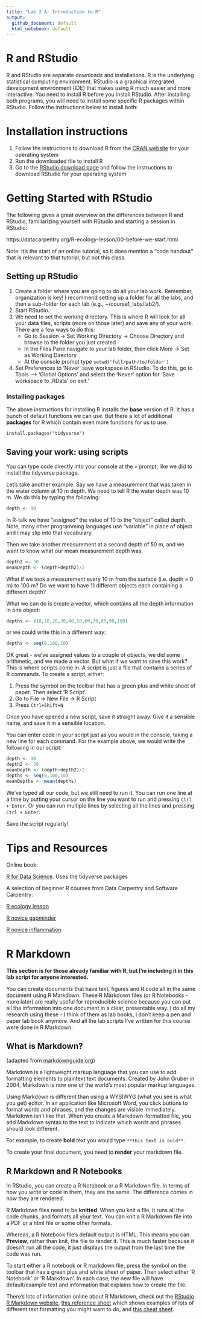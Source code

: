 ```yaml
---
title: "Lab 2 A: Introduction to R"
output: 
  github_document: default
  html_notebook: default
---
```


# R and RStudio

R and RStudio are separate downloads and installations. R is the underlying statistical computing environment. RStudio is a graphical integrated development environment (IDE) that makes using R much easier and more interactive. You need to install R before you install RStudio. After installing both programs, you will need to install some specific R packages within RStudio. Follow the instructions below to install both:

# Installation instructions

1. Follow the instructions to download R from the [CRAN website](https://cran.r-project.org/) for your operating system
2. Run the downloaded file to install R
3. Go to the [RStudio download page](https://www.rstudio.com/products/rstudio/download/#download) and follow the instructions to download RStudio for your operating system

# Getting Started with RStudio

The following gives a great overview on the differences between R and RStudio, familiarizing yourself with RStudio and starting a session in RStudio:

https://datacarpentry.org/R-ecology-lesson/00-before-we-start.html

Note: it's the start of an online tutorial, so it does mention a "code handout" that is relevant to that tutorial, but not this class.

## Setting up RStudio

1. Create a folder where you are going to do all your lab work. Remember, organization is key! I recommend setting up a folder for all the labs, and then a sub-folder for each lab (e.g., ~/course1_labs/lab2/).
1. Start RStudio.
2. We need to set the working directory. This is where R will look for all your data files, scripts (more on those later) and save any of your work. There are a few ways to do this:
    + Go to Session -> Set Working Directory -> Choose Directory and browse to the folder you just created
    + In the Files Pane navigate to your lab folder, then click More -> Set as Working Directory
    + At the console prompt type `setwd('full/path/to/folder')`
5. Set Preferences to ‘Never’ save workspace in RStudio. To do this, go to Tools –> ‘Global Options’ and select the ‘Never’ option for ‘Save workspace to .RData’ on exit.’

### Installing packages

The above instructions for installing R installs the **base** version of R. It has a bunch of default functions we can use. But there a lot of additional **packages** for R which contain even more functions for us to use. 

`install.packages("tidyverse")`


## Saving your work: using scripts

You can type code directly into your console at the `>` prompt, like we did to install the tidyverse package.

Let's take another example. Say we have a measurement that was taken in the water column at 10 m depth. We need to tell R the water depth was 10 m. We do this by typing the following:

```r
depth <- 10
```

In R-talk we have "assigned" the value of 10 to the "object" called depth. Note, many other programming languages use "variable" in place of object and I may slip into that vocabulary. 

Then we take another measurement at a second depth of 50 m, and we want to know what our mean measurement depth was.

```r
depth2 <- 50
meanDepth <- (depth+depth2)/2
```

What if we took a measurement every 10 m from the surface (i.e. depth = 0 m) to 100 m? Do we want to have 11 different objects each containing a different depth? 

What we can do is create a vector, which contains all the depth information in one object:

```r
depths <- c(0,10,20,30,40,50,60,70,80,90,100)
```

or we could write this in a different way:

```r
depths <- seq(0,100,10)
```

OK great - we've assigned values to a couple of objects, we did some arithmetic, and we made a vector. But what if we want to save this work? This is where scripts come in. A script is just a file that contains a series of R commands. To create a script, either:

1. Press the symbol on the toolbar that has a green plus and white sheet of paper. Then select 'R Script'.
2. Go to File -> New File -> R Script
3. Press `Ctrl+Shift+N`

Once you have opened a new script, save it straight away. Give it a sensible name, and save it in a sensible location. 

You can enter code in your script just as you would in the console, taking a new line for each command. For the example above, we would write the following in our script:

```r
depth <- 10
depth2 <- 50
meanDepth <- (depth+depth2)/2
depths <- seq(0,100,10)
meanDepths <- mean(depths)
```

We've typed all our code, but we still need to run it. You can run one line at a time by putting your cursor on the line you want to run and pressing `Ctrl + Enter`. Or you can run multiple lines by selecting all the lines and pressing `Ctrl + Enter`.

Save the script regularly!

# Tips and Resources

Online book: 

[R for Data Science](https://r4ds.had.co.nz/). Uses the tidyverse packages

A selection of beginner R courses from Data Carpentry and Software Carpentry:

[R ecology lesson](https://datacarpentry.org/R-ecology-lesson/index.html) 

[R novice gapminder](http://swcarpentry.github.io/r-novice-gapminder/)

[R novice inflammation](http://swcarpentry.github.io/r-novice-inflammation/)


# R Markdown

**This section is for those already familiar with R, but I'm including it in this lab script for anyone interested.**

You can create documents that have text, figures and R code all in the same document using R Markdown. These R Markdown files (or R Notebooks - more later) are really useful for reproducible science because you can put all the information into one document in a clear, presentable way. I do all my research using these - I think of them as lab books, I don't keep a pen and paper lab book anymore. And all the lab scripts I've written for this course were done in R Markdown.

## What is Markdown?
(adapted from [markdownguide.org](https://www.markdownguide.org/getting-started/))

Markdown is a lightweight markup language that you can use to add formatting elements to plaintext text documents. Created by John Gruber in 2004, Markdown is now one of the world’s most popular markup languages.

Using Markdown is different than using a WYSIWYG (what you see is what you get) editor. In an application like Microsoft Word, you click buttons to format words and phrases, and the changes are visible immediately. Markdown isn’t like that. When you create a Markdown-formatted file, you add Markdown syntax to the text to indicate which words and phrases should look different.

For example, to create **bold** text you would type `**this text is bold**`.

To create your final document, you need to **render** your markdown file.

## R Markdown and R Notebooks

In RStudio, you can create a R Notebook or a R Markdown file. In terms of how you write or code in them, they are the same. The difference comes in how they are rendered. 

R Markdown files need to be **knitted**. When you knit a file, it runs all the code chunks, and formats all your text. You can knit a R Markdown file into a PDF or a html file or some other formats.

Whereas, a R Notebook file's default output is HTML. This means you can **Preview**, rather than knit, the file to render it. This is much faster because it doesn't run all the code, it just displays the output from the last time the code was run.

To start either a R notebook or R markdown file, press the symbol on the toolbar that has a green plus and white sheet of paper. Then select either 'R Notebook' or 'R Markdown'. In each case, the new file will have default/example text and information that explains how to create the file.

There's lots of information online about R Markdown, check out the [RStudio R Markdown website](https://rmarkdown.rstudio.com/lesson-1.html), [this reference sheet](https://www.rstudio.com/wp-content/uploads/2015/03/rmarkdown-reference.pdfhttps://www.rstudio.com/wp-content/uploads/2015/03/rmarkdown-reference.pdf) which shows examples of lots of different text formatting you might want to do, and [this cheat sheet](https://raw.githubusercontent.com/rstudio/cheatsheets/master/rmarkdown-2.0.pdf).








